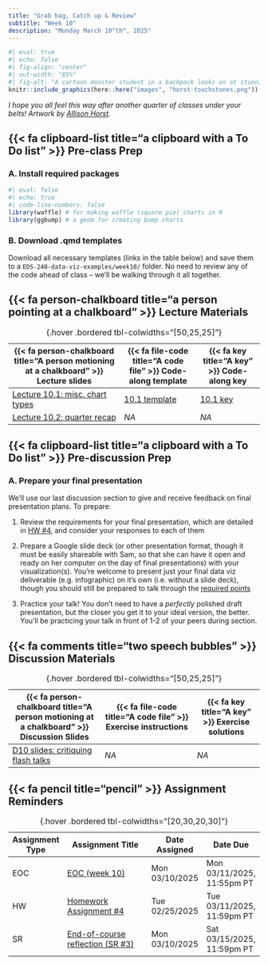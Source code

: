 ```yaml
---
title: "Grab bag, Catch up & Review"
subtitle: "Week 10"
description: "Monday March 10^th^, 2025"
---
```


<!-- OLD TITLE: "Misc. chart types, Prompt engineering, Review" -->

```r
#| eval: true 
#| echo: false
#| fig-align: "center"
#| out-width: "85%" 
#| fig-alt: "A cartoon monster student in a backpack looks on at stunning gems labeled 'Touchstones of Intuition', which have the text 'You know some stuff' written on sequential crystals."
knitr::include_graphics(here::here("images", "horst-touchstones.png"))
```

::: {.center-text .gray-text}
*I hope you all feel this way after another quarter of classes under your belts! Artwork by [Allison Horst](https://allisonhorst.com/){target="_blank"}.*
:::

## {{< fa clipboard-list title="a clipboard with a To Do list" >}} Pre-class Prep {#pre-class-prep}

### A. Install required packages

```r
#| eval: false
#| echo: true
#| code-line-numbers: false
library(waffle) # for making waffle (square pie) charts in R
library(ggbump) # a geom for creating bump charts
```

### B. Download .qmd templates 

Download all necessary templates (links in the table below) and save them to a `EDS-240-data-viz-examples/week10/` folder. No need to review any of the code ahead of class -- we'll be walking through it all together.

## {{< fa person-chalkboard title="a person pointing at a chalkboard" >}} Lecture Materials {#lecture-materials}

| {{< fa person-chalkboard title="A person motioning at a chalkboard" >}} Lecture slides   | {{< fa file-code title="A code file" >}} Code-along template | {{< fa key title="A key" >}} Code-along key |
|------------------------------------------------------------------------------------------|--------------------------------------------------------------|---------------------------------------------------|
| [Lecture 10.1: misc. chart types](lecture-slides/lecture10.1-misc-charts-slides.qmd){target="_blank"}  | [10.1 template](https://github.com/EDS-240-Data-Viz/code-along-templates/blob/main/week10/TEMPLATE-10.1-misc-charts.qmd){target="_blank"} | [10.1 key](keys/KEY-lecture10.1-misc-charts.qmd){target="_blank"} |
| [Lecture 10.2: quarter recap](lecture-slides/lecture10.2-recap-slides.qmd){target="_blank"} | *NA* | *NA* |
: {.hover .bordered tbl-colwidths="[50,25,25]"} 

## {{< fa clipboard-list title="a clipboard with a To Do list" >}} Pre-discussion Prep {#pre-discussion-prep} 

### A. Prepare your final presentation 

We'll use our last discussion section to give and receive feedback on final presentation plans. To prepare:

1. Review the requirements for your final presentation, which are detailed in [HW #4](assignments/HW4.qmd#part3-present){target="_blank"}, and consider your responses to each of them

2. Prepare a Google slide deck (or other presentation format, though it must be easily shareable with Sam, so that she can have it open and ready on her computer on the day of final presentations) with your visualization(s). You're welcome to present just your final data viz deliverable (e.g. infographic) on it's own (i.e. without a slide deck), though you should still be prepared to talk through the [required points](assignments/HW4.qmd#part3-present){target="_blank"}
<!-- You may choose how to organize your slides and present your data visualization(s), though you should limit the total number to ~3 slides (for a 3 minute-long presentation).  -->

3. Practice your talk! You don't need to have a *perfectly* polished draft presentation, but the closer you get it to your ideal version, the better. You'll be practicing your talk in front of 1-2 of your peers during section.

## {{< fa comments title="two speech bubbles" >}} Discussion Materials {#discussion-materials}

| {{< fa person-chalkboard title="A person motioning at a chalkboard" >}} Discussion Slides | {{< fa file-code title="A code file" >}} Exercise instructions | {{< fa key title="A key" >}} Exercise solutions |
|-------------------|-------------------|--------------|
| [D10 slides: critiquing flash talks](discussion/week10/week10-slides.qmd){target="_blank"} | *NA* | *NA* |
: {.hover .bordered tbl-colwidths="[50,25,25]"} 

## {{< fa pencil title="pencil" >}} Assignment Reminders {#assignment-reminders}

<!-- | Assignment Type | Assignment Title                 | Date Assigned  | Date Due                   | -->
<!-- |-----------------|----------------------------------|----------------|----------------------------| -->
<!-- | EOC             | EOC (week 10)                    | Mon 03/10/2025 | Mon 03/10/2025, 11:55pm PT | -->
<!-- | HW              | [Homework Assignment #4](assignments/HW4.qmd)           | Tue 02/25/2025 | Tue 03/11/2025, 11:59pm PT | -->
<!-- | SR              | End-of-course reflection (SR #3) | Mon 03/10/2025 | Sat 03/15/2025, 11:59pm PT | -->
<!-- : {.hover .bordered tbl-colwidths="[20,30,20,30]"} -->

| Assignment Type | Assignment Title                                                   | Date Assigned  | Date Due                  |
|-----------------|-------------------------------------------------------------------|----------------|----------------------------|
| EOC             | [EOC (week 10)](https://forms.gle/p6W89kVHguXJrkDb7)              | Mon 03/10/2025 | Mon 03/11/2025, 11:55pm PT |
| HW              | [Homework Assignment #4](assignments/HW4.qmd)                     | Tue 02/25/2025 | Tue 03/11/2025, 11:59pm PT |
| SR              | [End-of-course reflection (SR #3)](assignments/SR3-endcourse.qmd) | Mon 03/10/2025 | Sat 03/15/2025, 11:59pm PT |
: {.hover .bordered tbl-colwidths="[20,30,20,30]"}
       
